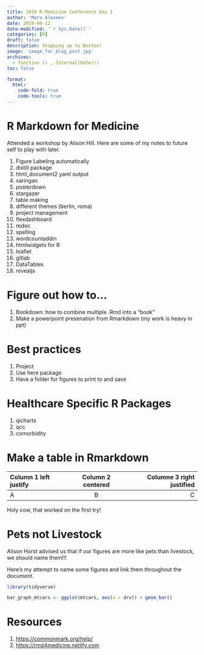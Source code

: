```yaml
---
title: 2019 R-Medicine Conference Day 1
author: 'Mara Alexeev'
date: 2019-09-12
date-modified: '`r Sys.Date()`'
categories: [R]
draft: false
description: Shipping up to Boston!
image: 'image_for_blog_post.jpg'
archives:
  - function () ,.Internal(date())
toc: false

format:
  html:
    code-fold: true
    code-tools: true
---
```


# R Markdown for Medicine

Attended a workshop by Alison Hill. Here are some of my notes to future self to play with later.

1. Figure Labeling automatically
1. distill package
1. html_document2 yaml output
1. xaringan
1. posterdown
1. stargazer
1. table making
1. different themes (berlin, roma)
1. project management
1. flexdashboard
1. redoc
1. spelling
1. wordcountaddin
1. htmlwidgets for R
1. leaflet
1. gitlab
1. DataTables
1. revealjs

# Figure out how to...

1. Bookdown: how to combine multiple .Rmd into a "book"
1. Make a powerpoint presenation from Rmarkdown (my work is heavy in ppt)

# Best practices

1. Project
2. Use here package 
3. Have a folder for figures to print to and save

# Healthcare Specific R Packages

1. qicharts
1. qcc
1. comorbidity

# Make a table in Rmarkdown

|Column 1 left justify|Column 2 centered|Columne 3 right justified|
|:--|:-:|--:|
|A|B|C|

Holy cow, that worked on the first try!

# Pets not Livestock

Alison Horst advised us that if our figures are more like pets than livestock, we should name them!!!

Here's my attempt to name some figures and link them throughout the document. 

```r
library(tidyverse)
```


```r
bar_graph_mtcars <- ggplot(mtcars, aes(x = drv)) + geom_bar()
```

# Resources

1. [https://commonmark.org/help/](https://commonmark.org/help/)
1. [https://rmd4medicine.netlify.com](https://rmd4medicine.netlify.com)
